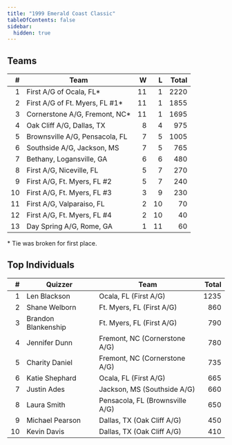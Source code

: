 ```yaml
---
title: "1999 Emerald Coast Classic"
tableOfContents: false
sidebar:
  hidden: true
---
```


## Teams

|    # | Team                           |    W |    L | Total |
| ---: | ------------------------------ | ---: | ---: | ----: |
|    1 | First A/G of Ocala, FL*        |   11 |    1 |  2220 |
|    2 | First A/G of Ft. Myers, FL #1* |   11 |    1 |  1855 |
|    3 | Cornerstone A/G, Fremont, NC*  |   11 |    1 |  1695 |
|    4 | Oak Cliff A/G, Dallas, TX      |    8 |    4 |   975 |
|    5 | Brownsville A/G, Pensacola, FL |    7 |    5 |  1005 |
|    6 | Southside A/G, Jackson, MS     |    7 |    5 |   765 |
|    7 | Bethany, Logansville, GA       |    6 |    6 |   480 |
|    8 | First A/G, Niceville, FL       |    5 |    7 |   270 |
|    9 | First A/G, Ft. Myers, FL #2    |    5 |    7 |   240 |
|   10 | First A/G, Ft. Myers, FL #3    |    3 |    9 |   230 |
|   11 | First A/G, Valparaiso, FL      |    2 |   10 |    70 |
|   12 | First A/G, Ft. Myers, FL #4    |    2 |   10 |    40 |
|   13 | Day Spring A/G, Rome, GA       |    1 |   11 |    60 |

\* Tie was broken for first place.

## Top Individuals

|    # | Quizzer             | Team                            | Total |
| ---: | ------------------- | ------------------------------- | ----: |
|    1 | Len Blackson        | Ocala, FL (First A/G)           |  1235 |
|    2 | Shane Welborn       | Ft. Myers, FL (First A/G)       |   860 |
|    3 | Brandon Blankenship | Ft. Myers, FL (First A/G)       |   790 |
|    4 | Jennifer Dunn       | Fremont, NC (Cornerstone A/G)   |   780 |
|    5 | Charity Daniel      | Fremont, NC (Cornerstone A/G)   |   735 |
|    6 | Katie Shephard      | Ocala, FL (First A/G)           |   665 |
|    7 | Justin Ades         | Jackson, MS (Southside A/G)     |   660 |
|    8 | Laura Smith         | Pensacola, FL (Brownsville A/G) |   650 |
|    9 | Michael Pearson     | Dallas, TX (Oak Cliff A/G)      |   450 |
|   10 | Kevin Davis         | Dallas, TX (Oak Cliff A/G)      |   410 |
